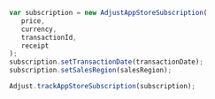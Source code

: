 ```jsx {10}
var subscription = new AdjustAppStoreSubscription(
   price,
   currency,
   transactionId,
   receipt
);
subscription.setTransactionDate(transactionDate);
subscription.setSalesRegion(salesRegion);

Adjust.trackAppStoreSubscription(subscription);
```
